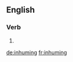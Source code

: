 ==English==

===Verb===
{{head|en}}

# {{present participle of|inhume|lang=en}}

[[de:inhuming]]
[[fr:inhuming]]